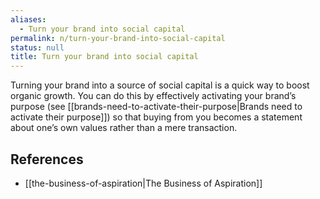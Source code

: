 ```yaml
---
aliases:
  - Turn your brand into social capital
permalink: n/turn-your-brand-into-social-capital
status: null
title: Turn your brand into social capital
---
```

Turning your brand into a source of social capital is a quick way to boost organic growth. You can do this by effectively activating your brand’s purpose (see [[brands-need-to-activate-their-purpose|Brands need to activate their purpose]]) so that buying from you becomes a statement about one’s own values rather than a mere transaction.

## References

- [[the-business-of-aspiration|The Business of Aspiration]]
